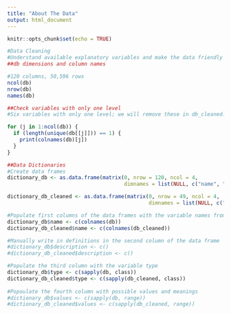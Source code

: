 ```yaml
---
title: "About The Data"
output: html_document
---
```


```r
knitr::opts_chunk$set(echo = TRUE)
```

```r
#Data Cleaning
#Understand available explanatory variables and make the data friendly for analysis.
##db dimensions and column names

#120 columns, 50,596 rows
ncol(db)
nrow(db)
names(db)
```

```r
##Check variables with only one level
#Six variables with only one level; we will remove these in db_cleaned.

for (j in 1:ncol(db)) {
  if (length(unique(db[[j]])) == 1) {
    print(colnames(db)[j])
  }
}
```



```r
##Data Dictionaries
#Create data frames
dictionary_db <- as.data.frame(matrix(0, nrow = 120, ncol = 4, 
                                      dimnames = list(NULL, c("name", "description", "type", "values"))))

dictionary_db_cleaned <- as.data.frame(matrix(0, nrow = 49, ncol = 4, 
                                              dimnames = list(NULL, c("name", "description", "type", "values"))))

#Populate first columns of the data frames with the variable names from db and db_cleaned
dictionary_db$name <- c(colnames(db))
dictionary_db_cleaned$name <- c(colnames(db_cleaned))

#Manually write in definitions in the second column of the data frame
#dictionary_db$description <- c()
#dictionary_db_cleaned$description <- c()

#Populate the third column with the variable type
dictionary_db$type <- c(sapply(db, class))
dictionary_db_cleaned$type <- c(sapply(db_cleaned, class))
  
#Popoulate the fourth column with possible values and meanings
#dictionary_db$values <- c(sapply(db, range))
#dictionary_db_cleaned$values <- c(sapply(db_cleaned, range))
```